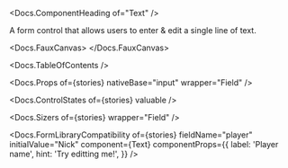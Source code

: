 


<Meta of={stories} />

<Docs.ComponentHeading of="Text" />

A form control that allows users to enter & edit a single line of text.

<Docs.FauxCanvas>
  <Text placeholder="Type something!" />
</Docs.FauxCanvas>

<Docs.TableOfContents />

<Docs.Props of={stories} nativeBase="input" wrapper="Field" />

<Docs.ControlStates of={stories} valuable />

<Docs.Sizers of={stories} wrapper="Field" />

<Docs.FormLibraryCompatibility
  of={stories}
  fieldName="player"
  initialValue="Nick"
  component={Text}
  componentProps={{
    label: 'Player name',
    hint: 'Try editting me!',
  }}
/>
